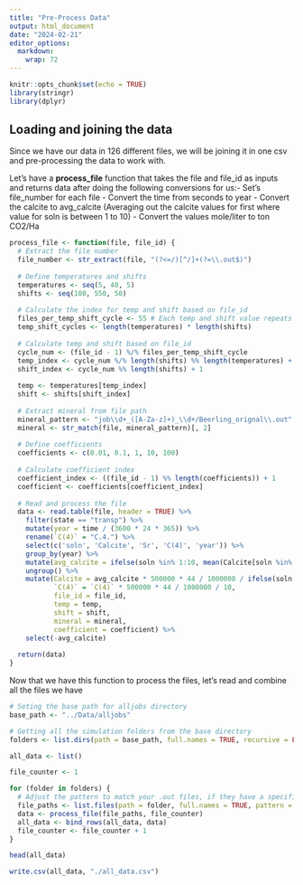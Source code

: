 ```yaml
---
title: "Pre-Process Data"
output: html_document
date: "2024-02-21"
editor_options: 
  markdown: 
    wrap: 72
---
```


```r
knitr::opts_chunk$set(echo = TRUE)
library(stringr)
library(dplyr)
```

## Loading and joining the data

Since we have our data in 126 different files, we will be joining it in
one csv and pre-processing the data to work with.

Let's have a **process_file** function that takes the file and file_id
as inputs and returns data after doing the following conversions for
us:\newline - Set's file_number for each file \newline - Convert the
time from seconds to year \newline - Convert the calcite to avg_calcite
(Averaging out the calcite values for first where value for soln is
between 1 to 10) \newline - Convert the values mole/liter to ton CO2/Ha
\newline

```r
process_file <- function(file, file_id) {
  # Extract the file number
  file_number <- str_extract(file, "(?<=/)[^/]+(?=\\.out$)")
  
  # Define temperatures and shifts
  temperatures <- seq(5, 40, 5)
  shifts <- seq(100, 550, 50)
  
  # Calculate the index for temp and shift based on file_id
  files_per_temp_shift_cycle <- 55 # Each temp and shift value repeats for 55 files
  temp_shift_cycles <- length(temperatures) * length(shifts)
  
  # Calculate temp and shift based on file_id
  cycle_num <- (file_id - 1) %/% files_per_temp_shift_cycle
  temp_index <- cycle_num %/% length(shifts) %% length(temperatures) + 1
  shift_index <- cycle_num %% length(shifts) + 1
  
  temp <- temperatures[temp_index]
  shift <- shifts[shift_index]
  
  # Extract mineral from file path
  mineral_pattern <- "job\\d+_([A-Za-z]+)_\\d+/Beerling_orignal\\.out"
  mineral <- str_match(file, mineral_pattern)[, 2]
  
  # Define coefficients
  coefficients <- c(0.01, 0.1, 1, 10, 100)
  
  # Calculate coefficient index
  coefficient_index <- ((file_id - 1) %% length(coefficients)) + 1
  coefficient <- coefficients[coefficient_index]
  
  # Read and process the file
  data <- read.table(file, header = TRUE) %>%
    filter(state == "transp") %>%
    mutate(year = time / (3600 * 24 * 365)) %>%
    rename(`C(4)` = "C.4.") %>%
    select(c('soln', 'Calcite', 'Sr', 'C(4)', 'year')) %>%
    group_by(year) %>%
    mutate(avg_calcite = ifelse(soln %in% 1:10, mean(Calcite[soln %in% 1:10]), Calcite)) %>%
    ungroup() %>%
    mutate(Calcite = avg_calcite * 500000 * 44 / 1000000 / ifelse(soln %in% 1:10, 1, 10),
           `C(4)` = `C(4)` * 500000 * 44 / 1000000 / 10,
           file_id = file_id, 
           temp = temp,
           shift = shift,
           mineral = mineral, 
           coefficient = coefficient) %>%
    select(-avg_calcite)
  
  return(data)
}
```

\newpage

Now that we have this function to process the files, let's read and
combine all the files we have

```r
# Seting the base path for alljobs directory 
base_path <- "../Data/alljobs" 

# Getting all the simulation folders from the base directory 
folders <- list.dirs(path = base_path, full.names = TRUE, recursive = FALSE)

all_data <- list()

file_counter <- 1

for (folder in folders) {
  # Adjust the pattern to match your .out files, if they have a specific naming convention
  file_paths <- list.files(path = folder, full.names = TRUE, pattern = "*.out$")
  data <- process_file(file_paths, file_counter)
  all_data <- bind_rows(all_data, data)
  file_counter <- file_counter + 1
}

head(all_data)
```

```r
write.csv(all_data, "./all_data.csv")
```


